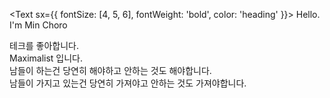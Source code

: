 <Text sx={{ fontSize: [4, 5, 6], fontWeight: 'bold', color: 'heading' }}>
Hello.<br/>
I'm Min Choro
</Text>

테크를 좋아합니다.<br/>
Maximalist 입니다.<br/>
남들이 하는건 당연히 해야하고 안하는 것도 해야합니다.<br/>
남들이 가지고 있는건 당연히 가져야고 안하는 것도 가져야합니다.